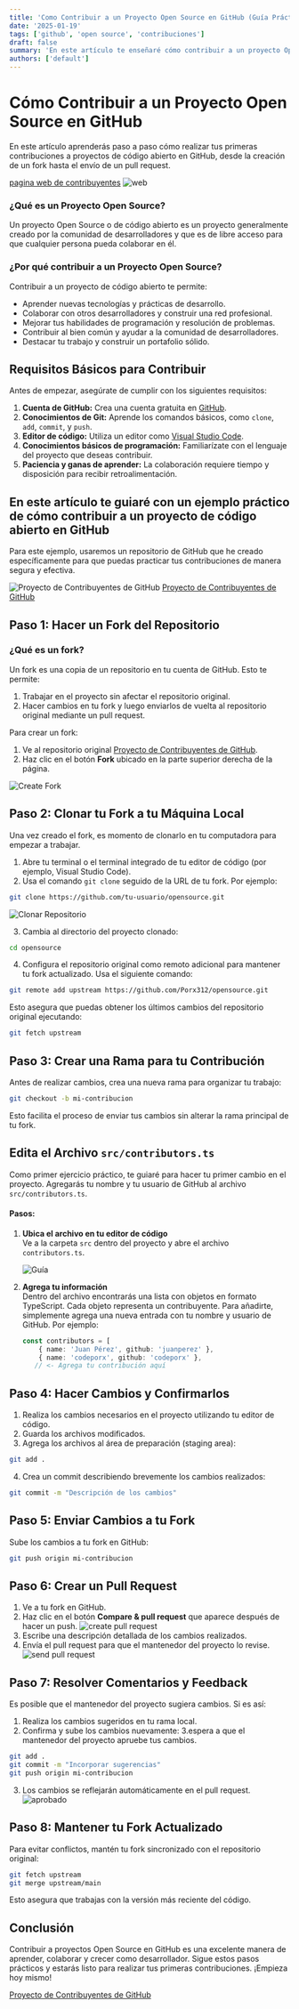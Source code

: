 ```yaml
---
title: 'Como Contribuir a un Proyecto Open Source en GitHub (Guía Práctica)'
date: '2025-01-19'
tags: ['github', 'open source', 'contribuciones']
draft: false
summary: 'En este artículo te enseñaré cómo contribuir a un proyecto Open Source en GitHub, desde la creación de un fork hasta el envío de un pull request. Aprende a colaborar con la comunidad de desarrolladores y mejorar tus habilidades.'
authors: ['default']
---
```


# Cómo Contribuir a un Proyecto Open Source en GitHub

En este artículo aprenderás paso a paso cómo realizar tus primeras contribuciones a proyectos de código abierto en GitHub, desde la creación de un fork hasta el envío de un pull request.

[pagina web de contribuyentes](https://opensoursegithub.netlify.app/)
![web](https://res.cloudinary.com/dq0pfesxe/image/upload/v1737378092/Captura_de_pantalla_2025-01-20_140113_jumtr5.png)

### ¿Qué es un Proyecto Open Source?

Un proyecto Open Source o de código abierto es un proyecto generalmente creado por la comunidad de desarrolladores y que es de libre acceso para que cualquier persona pueda colaborar en él.

### ¿Por qué contribuir a un Proyecto Open Source?

Contribuir a un proyecto de código abierto te permite:

- Aprender nuevas tecnologías y prácticas de desarrollo.
- Colaborar con otros desarrolladores y construir una red profesional.
- Mejorar tus habilidades de programación y resolución de problemas.
- Contribuir al bien común y ayudar a la comunidad de desarrolladores.
- Destacar tu trabajo y construir un portafolio sólido.

## Requisitos Básicos para Contribuir

Antes de empezar, asegúrate de cumplir con los siguientes requisitos:

1. **Cuenta de GitHub:** Crea una cuenta gratuita en [GitHub](https://github.com).
2. **Conocimientos de Git:** Aprende los comandos básicos, como `clone`, `add`, `commit`, y `push`.
3. **Editor de código:** Utiliza un editor como [Visual Studio Code](https://code.visualstudio.com).
4. **Conocimientos básicos de programación:** Familiarízate con el lenguaje del proyecto que deseas contribuir.
5. **Paciencia y ganas de aprender:** La colaboración requiere tiempo y disposición para recibir retroalimentación.

## En este artículo te guiaré con un ejemplo práctico de cómo contribuir a un proyecto de código abierto en GitHub

Para este ejemplo, usaremos un repositorio de GitHub que he creado específicamente para que puedas practicar tus contribuciones de manera segura y efectiva.

![Proyecto de Contribuyentes de GitHub](https://res.cloudinary.com/dq0pfesxe/image/upload/v1737372655/Captura_de_pantalla_2025-01-20_122922_v0hlge.png)
[Proyecto de Contribuyentes de GitHub](https://github.com/Porx312/opensource)

## Paso 1: Hacer un Fork del Repositorio

### ¿Qué es un fork?

Un fork es una copia de un repositorio en tu cuenta de GitHub. Esto te permite:

1. Trabajar en el proyecto sin afectar el repositorio original.
2. Hacer cambios en tu fork y luego enviarlos de vuelta al repositorio original mediante un pull request.

Para crear un fork:

1. Ve al repositorio original [Proyecto de Contribuyentes de GitHub](https://github.com/Porx312/opensource).
2. Haz clic en el botón **Fork** ubicado en la parte superior derecha de la página.

![Create Fork](https://res.cloudinary.com/dq0pfesxe/image/upload/v1737372957/Captura_de_pantalla_2025-01-20_123520_zeye45.png)

## Paso 2: Clonar tu Fork a tu Máquina Local

Una vez creado el fork, es momento de clonarlo en tu computadora para empezar a trabajar.

1. Abre tu terminal o el terminal integrado de tu editor de código (por ejemplo, Visual Studio Code).
2. Usa el comando `git clone` seguido de la URL de tu fork. Por ejemplo:

```bash
git clone https://github.com/tu-usuario/opensource.git
```

![Clonar Repositorio](https://res.cloudinary.com/dq0pfesxe/image/upload/v1737373404/Captura_de_pantalla_2025-01-20_123927_bdabpn.png)

3. Cambia al directorio del proyecto clonado:

```bash
cd opensource
```

4. Configura el repositorio original como remoto adicional para mantener tu fork actualizado. Usa el siguiente comando:

```bash
git remote add upstream https://github.com/Porx312/opensource.git
```

Esto asegura que puedas obtener los últimos cambios del repositorio original ejecutando:

```bash
git fetch upstream
```

## Paso 3: Crear una Rama para tu Contribución

Antes de realizar cambios, crea una nueva rama para organizar tu trabajo:

```bash
git checkout -b mi-contribucion
```

Esto facilita el proceso de enviar tus cambios sin alterar la rama principal de tu fork.

## Edita el Archivo `src/contributors.ts`

Como primer ejercicio práctico, te guiaré para hacer tu primer cambio en el proyecto. Agregarás tu nombre y tu usuario de GitHub al archivo `src/contributors.ts`.

#### Pasos:

1. **Ubica el archivo en tu editor de código**  
   Ve a la carpeta `src` dentro del proyecto y abre el archivo `contributors.ts`.

   ![Guía](https://res.cloudinary.com/dq0pfesxe/image/upload/v1737375289/Captura_de_pantalla_2025-01-20_131434_ourr9z.png)

2. **Agrega tu información**  
   Dentro del archivo encontrarás una lista con objetos en formato TypeScript. Cada objeto representa un contribuyente. Para añadirte, simplemente agrega una nueva entrada con tu nombre y usuario de GitHub. Por ejemplo:

   ```typescript
   const contributors = [
       { name: 'Juan Pérez', github: 'juanperez' },
       { name: 'codeporx', github: 'codeporx' },
      // <- Agrega tu contribución aquí
   ```

## Paso 4: Hacer Cambios y Confirmarlos

1. Realiza los cambios necesarios en el proyecto utilizando tu editor de código.
2. Guarda los archivos modificados.
3. Agrega los archivos al área de preparación (staging area):

```bash
git add .
```

4. Crea un commit describiendo brevemente los cambios realizados:

```bash
git commit -m "Descripción de los cambios"
```

## Paso 5: Enviar Cambios a tu Fork

Sube los cambios a tu fork en GitHub:

```bash
git push origin mi-contribucion
```

## Paso 6: Crear un Pull Request

1. Ve a tu fork en GitHub.
2. Haz clic en el botón **Compare & pull request** que aparece después de hacer un push.
   ![create pull request](https://res.cloudinary.com/dq0pfesxe/image/upload/v1737377279/Captura_de_pantalla_2025-01-20_134325_jib6qw.png)
3. Escribe una descripción detallada de los cambios realizados.
4. Envía el pull request para que el mantenedor del proyecto lo revise.
   ![send pull request](https://res.cloudinary.com/dq0pfesxe/image/upload/v1737377285/Captura_de_pantalla_2025-01-20_134608_gmqhh8.png)

## Paso 7: Resolver Comentarios y Feedback

Es posible que el mantenedor del proyecto sugiera cambios. Si es así:

1. Realiza los cambios sugeridos en tu rama local.
2. Confirma y sube los cambios nuevamente:
   3.espera a que el mantenedor del proyecto apruebe tus cambios.

```bash
git add .
git commit -m "Incorporar sugerencias"
git push origin mi-contribucion
```

3. Los cambios se reflejarán automáticamente en el pull request.
   ![aprobado](https://res.cloudinary.com/dq0pfesxe/image/upload/v1737378177/Captura_de_pantalla_2025-01-20_140034_ybl49u.png)

## Paso 8: Mantener tu Fork Actualizado

Para evitar conflictos, mantén tu fork sincronizado con el repositorio original:

```bash
git fetch upstream
git merge upstream/main
```

Esto asegura que trabajas con la versión más reciente del código.

## Conclusión

Contribuir a proyectos Open Source en GitHub es una excelente manera de aprender, colaborar y crecer como desarrollador. Sigue estos pasos prácticos y estarás listo para realizar tus primeras contribuciones. ¡Empieza hoy mismo!

[Proyecto de Contribuyentes de GitHub](https://github.com/Porx312/opensource)

